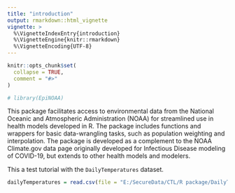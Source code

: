 ```yaml
---
title: "introduction"
output: rmarkdown::html_vignette
vignette: >
  %\VignetteIndexEntry{introduction}
  %\VignetteEngine{knitr::rmarkdown}
  %\VignetteEncoding{UTF-8}
---
```


```r
knitr::opts_chunk$set(
  collapse = TRUE,
  comment = "#>"
)
```

```r
# library(EpiNOAA)
```


This package facilitates access to environmental data from the National Oceanic and Atmospheric Administration (NOAA) for streamlined use in health models developed in R. The package includes functions and wrappers for basic data-wrangling tasks, such as population weighting and interpolation. The package is developed as a complement to the NOAA Climate.gov data page originally developed for Infectious Disease modeling of COVID-19, but extends to other health models and modelers.


This a test tutorial with the `DailyTemperatures` dataset.


```r
dailyTemperatures = read.csv(file = "E:/SecureData/CTL/R package/DailyTemperatures.csv")


```

